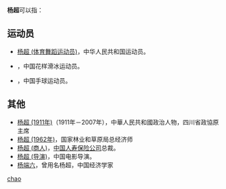 '''杨超'''可以指：
== 运动员 ==
* [[杨超_(体育舞蹈运动员)|杨超 (体育舞蹈运动员)]]，中华人民共和国运动员。
* {{link-en|杨超 (花样滑冰运动员)|Yang Chao}}，中国花样滑冰运动员。
* {{link-en|杨超 (手球运动员)|Yang Chao (handballer)}}，中国手球运动员。
== 其他 ==
* [[杨超_(1911年)|杨超 (1911年)]]（1911年－2007年），中華人民共和國政治人物，四川省政協原主席
* [[杨超_(1962年)|杨超 (1962年)]]，国家林业和草原局总经济师
* [[杨超_(商人)|杨超 (商人)]]，[[中国人寿保险公司|中国人寿保险公司]]总裁。
* [[杨超_(导演)|杨超 (导演)]]，中国电影导演。
* [[杨端六|杨端六]]，曾用名杨超，中国经济学家

{{disambig}}

[[Category:二字杨姓人名消歧义|chao]]
